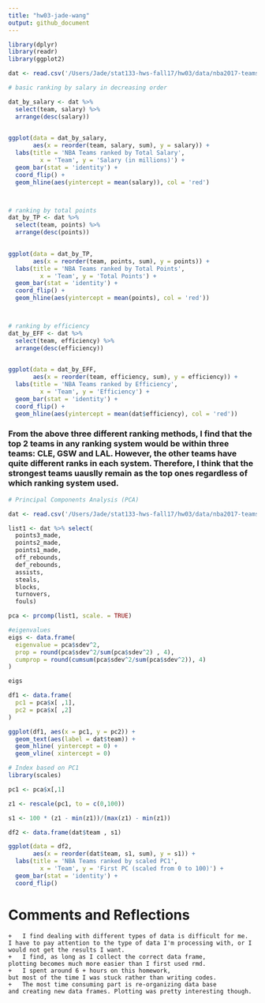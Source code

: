 ```yaml
---
title: "hw03-jade-wang"
output: github_document
---
```


```r
library(dplyr)
library(readr)
library(ggplot2)

dat <- read.csv('/Users/Jade/stat133-hws-fall17/hw03/data/nba2017-teams.csv')
```

```r
# basic ranking by salary in decreasing order

dat_by_salary <- dat %>%
  select(team, salary) %>%
  arrange(desc(salary)) 
  

ggplot(data = dat_by_salary,
       aes(x = reorder(team, salary, sum), y = salary)) +
  labs(title = 'NBA Teams ranked by Total Salary',
         x = 'Team', y = 'Salary (in millions)') +
  geom_bar(stat = 'identity') +
  coord_flip() +
  geom_hline(aes(yintercept = mean(salary)), col = 'red')



# ranking by total points
dat_by_TP <- dat %>%
  select(team, points) %>%
  arrange(desc(points)) 
  

ggplot(data = dat_by_TP, 
       aes(x = reorder(team, points, sum), y = points)) +
  labs(title = 'NBA Teams ranked by Total Points',
         x = 'Team', y = 'Total Points') +
  geom_bar(stat = 'identity') +
  coord_flip() +
  geom_hline(aes(yintercept = mean(points), col = 'red'))



# ranking by efficiency
dat_by_EFF <- dat %>%
  select(team, efficiency) %>%
  arrange(desc(efficiency)) 
  

ggplot(data = dat_by_EFF, 
       aes(x = reorder(team, efficiency, sum), y = efficiency)) +
  labs(title = 'NBA Teams ranked by Efficiency',
         x = 'Team', y = 'Efficiency') +
  geom_bar(stat = 'identity') +
  coord_flip() +
  geom_hline(aes(yintercept = mean(dat$efficiency), col = 'red'))
```
### From the above three different ranking methods, I find that the top 2 teams in any ranking system would be within three teams: CLE, GSW and LAL. However, the other teams have quite different ranks in each system. Therefore, I think that the strongest teams uauslly remain as the top ones regardless of which ranking system used.

```R
# Principal Components Analysis (PCA)

dat <- read.csv('/Users/Jade/stat133-hws-fall17/hw03/data/nba2017-teams.csv')

list1 <- dat %>% select(
  points3_made,
  points2_made,
  points1_made,
  off_rebounds,
  def_rebounds,
  assists,
  steals,
  blocks,
  turnovers,
  fouls)

pca <- prcomp(list1, scale. = TRUE)

#eigenvalues
eigs <- data.frame(
  eigenvalue = pca$sdev^2,
  prop = round(pca$sdev^2/sum(pca$sdev^2) , 4),
  cumprop = round(cumsum(pca$sdev^2/sum(pca$sdev^2)), 4)
)

eigs

df1 <- data.frame(
  pc1 = pca$x[ ,1],
  pc2 = pca$x[ ,2]
)

ggplot(df1, aes(x = pc1, y = pc2)) +
  geom_text(aes(label = dat$team)) +
  geom_hline( yintercept = 0) +
  geom_vline( xintercept = 0)

# Index based on PC1
library(scales)

pc1 <- pca$x[,1]

z1 <- rescale(pc1, to = c(0,100))

s1 <- 100 * (z1 - min(z1))/(max(z1) - min(z1))

df2 <- data.frame(dat$team , s1)

ggplot(data = df2, 
       aes(x = reorder(dat$team, s1, sum), y = s1)) +
  labs(title = 'NBA Teams ranked by scaled PC1',
         x = 'Team', y = 'First PC (scaled from 0 to 100)') +
  geom_bar(stat = 'identity') +
  coord_flip()

```

# Comments and Reflections
    +   I find dealing with different types of data is difficult for me. 
    I have to pay attention to the type of data I'm processing with, or I would not get the results I want.
    +   I find, as long as I collect the correct data frame, 
    plotting becomes much more easier than I first used rmd.
    +   I spent around 6 + hours on this homework,
    but most of the time I was stuck rather than writing codes.
    +   The most time consuming part is re-organizing data base 
    and creating new data frames. Plotting was pretty interesting though.
  

